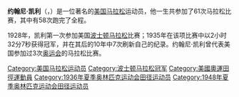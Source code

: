 {{Infobox sportsperson
| honorific_prefix          = 
| name                      = John Adelbert Kelley
| honorific_suffix          = 
| image                     = 
| image_size                = 
| alt                       = 
| caption                   = 
| headercolor               = 
| real_name                 = 
| native_name               = 
| native_name_lang          = 
| romanizedname             = 
| english_name              = 
| birth_name                = 
| nickname                  = 
| nationality               = {{USA}}
| national_team             = {{USA}}
| ethnicity                 = 
| hometown                  = 
| citizenship               = 
| birth_date                = {{Birth date|year=1907|month=9|day=6}}
| birth_place               = {{USA}}麻薩諸塞州
| death_date                = {{Death date and age|2004|10|6|1907|9|6}}
| death_place               = {{USA}}麻薩諸塞州巴恩斯特布爾縣
| resting_place             = 
| resting_place_coordinates = 
| monuments                 = 
| residence                 = {{USA}}
| education                 = 
| alma_mater                = 
| occupation                = 
| years_active              = 1928 - 2002
| employer                  = 
| agent                     = 
| height                    = 
| weight                    = 
| spouse                    = 
{{plainlist|
*{{marriage|Laura Harlow|1992|1996|reason=widowed}}
*{{marriage|Ginger DeLong|2002|2004年10月6日|reason=survived}}
}}
| life_partner              = 
| other_interests           = 
| website                   = 
| module                    = 
| country                   = {{USA}}
| sport                     = 田徑
| disability                = 
| disability_class          = 
| rank                      = 
| event                     = 長跑
| universityteam            = 
| collegeteam               = 
| league                    = 
| league_type               = 
| club                      = 
| team                      = 
| turnedpro                 = 
| partner                   = 
| former_partner            = 
| coach                     = 
| retired                   = 
| coaching                  = 
| module2                   = 
| worlds                    = 
| regionals                 = 
| nationals                 = 
{{ubl
|'''1946年美國馬拉松錦標賽'''：馬拉松第一名
|'''1948年美國馬拉松錦標賽'''：馬拉松第一名
|'''1950年美國馬拉松錦標賽'''：馬拉松第一名
}}
| olympics                  = 
{{ubl
|'''1936年夏季奧林匹克運動會'''：馬拉松第18名
|'''1948年夏季奧林匹克運動會'''：馬拉松第21名
}}
| paralympics               = 
| highestranking            = 
| pb                        = 
{{ubl
|'''5000公尺'''：15分24.6秒（手動） （1955年）
|'''馬拉松'''：2小時28分18秒（手動） （1940年）
}}
| medaltemplates            = 
| show-medals               = 
| module3                   = 
| updated                   = 2016年10月26日
}}
'''约翰尼·凯利'''（{{lang-en|John Adelbert Kelley}}，{{bd|1907年|9月6日|2004年|10月6日}}）是一位著名的[[美国|美国]][[马拉松|马拉松]]运动员，他一生共参加了61次马拉松比赛，其中有58次跑完了全程。

1928年，凯利第一次参加美国[[波士顿马拉松|波士顿马拉松]]比赛；1935年在该项比赛中以2小时32分7秒获得冠军，并在其后的10年中7次刷新自己的纪录。约翰尼·凯利曾代表美国参加过3次[[奥运会|奥运会]]的马拉松比赛。

{{Authority control}}
{{DEFAULTSORT:Kelley, John}}
[[Category:美国马拉松运动员|Category:美国马拉松运动员]]
[[Category:波士顿马拉松冠军|Category:波士顿马拉松冠军]]
[[Category:美國奧運田徑運動員|Category:美國奧運田徑運動員]]
[[Category:1936年夏季奥林匹克运动会田径运动员|Category:1936年夏季奥林匹克运动会田径运动员]]
[[Category:1948年夏季奥林匹克运动会田径运动员|Category:1948年夏季奥林匹克运动会田径运动员]]
